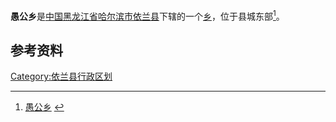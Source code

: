 {{中国乡级行政区
| 行政区全称 = 愚公乡
| 上级行政区 = [[黑龙江省|黑龙江省]][[哈尔滨市|哈尔滨市]][[依兰县|依兰县]]
| 行政区类别 = [[乡|乡]]
| LowerDivisions = 15个行政村
| 行政区划代码 = 230123201
| 总面积 = 527平方公里
| 户籍人口 = 3.78万人
| 常住人口 = 
| 行政区划 = 
| 官方网站 =
| 邮政编码 =150000
| 毗邻行政区 =
}}

'''愚公乡'''是[[中国|中国]][[黑龙江省|黑龙江省]][[哈尔滨市|哈尔滨市]][[依兰县|依兰县]]下辖的一个[[乡|乡]]，位于县城东部<ref>[http://www.chinaquhua.cn/heilongjiang/ 愚公乡] {{webarchive|url=https://web.archive.org/web/20110822123644/http://www.chinaquhua.cn/heilongjiang/ |date=2011-08-22 }}</ref>。

==参考资料==
{{reflist}}

{{依兰县行政区划}}

[[Category:依兰县行政区划|Category:依兰县行政区划]]